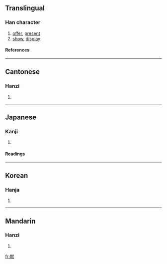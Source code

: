 {{see|獻}}

==Translingual==
===Han character===
{{Han char|rn=94|rad=犬|as=09|sn=12|four=|canj=十月戈大 (JBIK)}}
# [[offer]], [[present]]
# [[show]], [[display]]
====References====
{{Han ref|kx=0715.040|dkj=20539|dj=1127.050|hdz=21355.020|uh=732E|ud=29486}}

----
==Cantonese==
===Hanzi===
{{yue-hanzi|jyut=|y=hin3}}
# {{defn|Cantonese}}

----
==Japanese==
===Kanji===
{{ja-kanji|grade=|rs=犬09}}
# {{defn|Japanese}} 
====Readings====
{{ja-readings|on=[[けん]] (ken), [[こん]] (kon)|kun=[[たてまつる]] (tatematsuru)|nanori=}}

----
==Korean==
===Hanja===
{{ko-hanja|hangeul=[[헌]], [[사]]|eumhun=|rv=heon, sa|mr=hŏn, sa|y=hen, sa}}
# {{defn|Korean}}

----
==Mandarin==
===Hanzi===
{{cmn-hanzi|tra=獻|pin=[[xiàn]] (xian4)|wg=hsien<sup>4</sup>}}
# {{defn|Mandarin}}

[[fr:献]]